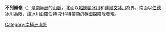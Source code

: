 {{coord|80|05|S|158|00|E|display=title}}

'''不列顛嶺'''（{{lang-en|Britannia Range}}）是[[南極洲|南極洲]]的[[山脈|山脈]]，北面以[[哈瑟頓冰川|哈瑟頓冰川]]和[[達爾文冰川|達爾文冰川]]為界，南面以[[伯德冰川|伯德冰川]]為限，該冰川由[[羅伯特·斯科特|羅伯特·斯科特]]帶領的[[英國|英國]]探險隊發現。

{{Antarctica-geo-stub}}
[[Category:南極洲山脈|Category:南極洲山脈]]
